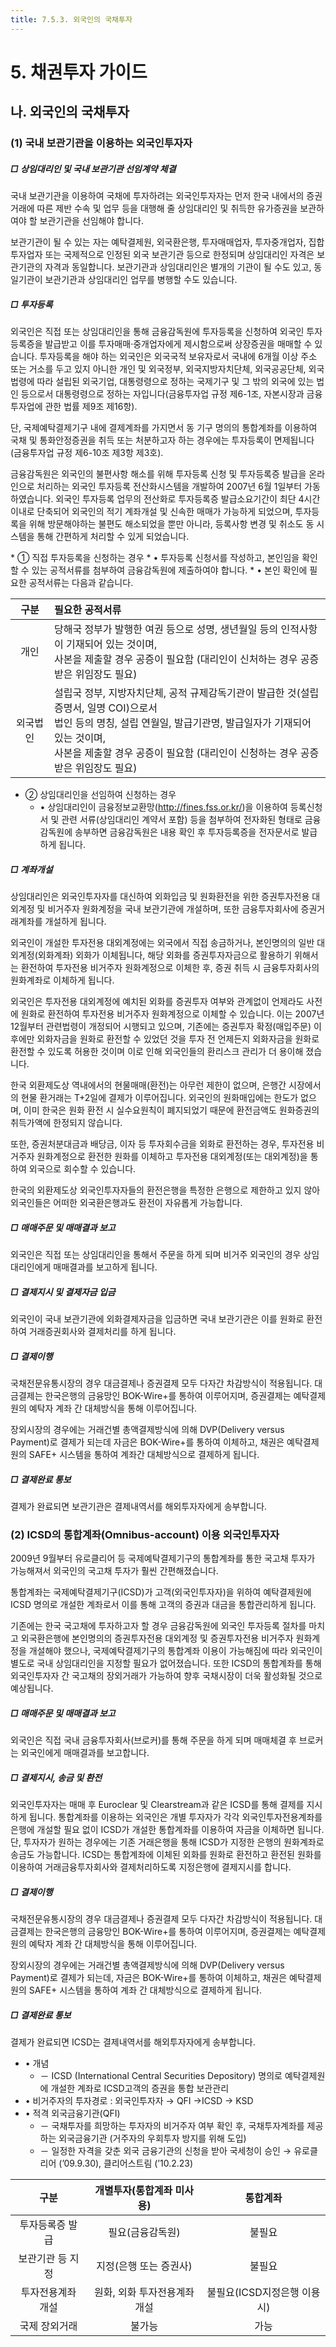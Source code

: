 ```yaml
---
title: 7.5.3. 외국인의 국채투자
---
```

# 5. 채권투자 가이드

## 나. 외국인의 국채투자

### (1) 국내 보관기관을 이용하는 외국인투자자

<GCallout severity="warn" title="외국인투자절차">
<GCenterImg src="/bm/750_3_pic.jpg" width="500"/>
</GCallout>

<GCallout severity="warn" title="국내보관기관 이용 시 외국인투자절차">
<GCenterImg src="/bm/750_4_pic.jpg" caption="외국인투자절차(국내보관기관 이용시)"/>
</GCallout>

##### □ 상임대리인 및 국내 보관기관 선임계약 체결 

국내 보관기관을 이용하여 국채에 투자하려는 외국인투자자는 먼저 한국 내에서의 증권거래에 따른 제반 수속 및 업무 등을 대행해 줄 상임대리인 및 취득한 유가증권을 보관하여야 할 보관기관을 선임해야 합니다. 

보관기관이 될 수 있는 자는 예탁결제원, 외국환은행, 투자매매업자, 투자중개업자, 집합투자업자 또는 국제적으로 인정된 외국 보관기관 등으로 한정되며 상임대리인 자격은 보관기관의 자격과 동일합니다. 보관기관과 상임대리인은 별개의 기관이 될 수도 있고, 동일기관이 보관기관과 상임대리인 업무를 병행할 수도 있습니다. 

##### □ 투자등록 

외국인은 직접 또는 상임대리인을 통해 금융감독원에 투자등록을 신청하여 외국인 투자등록증을 발급받고 이를 투자매매·중개업자에게 제시함으로써 상장증권을 매매할 수 있습니다. 투자등록을 해야 하는 외국인은 외국국적 보유자로서 국내에 6개월 이상 주소 또는 거소를 두고 있지 아니한 개인 및 외국정부, 외국지방자치단체, 외국공공단체, 외국법령에 따라 설립된 외국기업, 대통령령으로 정하는 국제기구 및 그 밖의 외국에 있는 법인 등으로서 대통령령으로 정하는 자입니다(금융투자업 규정 제6-1조, 자본시장과 금융투자업에 관한 법률 제9조 제16항).

단, 국제예탁결제기구 내에 결제계좌를 가지면서 동 기구 명의의 통합계좌를 이용하여 국채 및 통화안정증권을 취득 또는 처분하고자 하는 경우에는 투자등록이 면제됩니다(금융투자업 규정 제6-10조 제3항 제3호).

금융감독원은 외국인의 불편사항 해소를 위해 투자등록 신청 및 투자등록증 발급을 온라인으로 처리하는 외국인 투자등록 전산화시스템을 개발하여 2007년 6월 1일부터 가동하였습니다. 외국인 투자등록 업무의 전산화로 투자등록증 발급소요기간이 최단 4시간 이내로 단축되어 외국인의 적기 계좌개설 및 신속한 매매가 가능하게 되었으며, 투자등록을 위해 방문해야하는 불편도 해소되었을 뿐만 아니라, 등록사항 변경 및 취소도 동 시스템을 통해 간편하게 처리할 수 있게 되었습니다.

<GCallout severity="info" title="외국인 투자등록 절차">
* ① 직접 투자등록을 신청하는 경우 
    * • 투자등록 신청서를 작성하고, 본인임을 확인할 수 있는 공적서류를 첨부하여 금융감독원에 제출하여야 합니다.
    * • 본인 확인에 필요한 공적서류는 다음과 같습니다.

|구분|필요한 공적서류|
|:--:|:-------------|
|개인|당해국 정부가 발행한 여권 등으로 성명, 생년월일 등의 인적사항이 기재되어 있는 것이며,<br/>사본을 제출할 경우 공증이 필요함 (대리인이 신처하는 경우 공증받은 위임장도 필요)|
|외국법인|설립국 정부, 지방자치단체, 공적 규제감독기관이 발급한 것(설립증명서, 일명 COI)으로서<br/>법인 등의 명칭, 설립 연월일, 발급기관명, 발급일자가 기재되어 있는 것이며,<br/>사본을 제출할 경우 공증이 필요함 (대리인이 신청하는 경우 공증 받은 위임장도 필요)|

* ② 상임대리인을 선임하여 신청하는 경우
    * • 상임대리인이 금융정보교환망(http://fines.fss.or.kr/)을 이용하여 등록신청서 및 관련 서류(상임대리인 계약서 포함) 등을 첨부하여 전자화된 형태로 금융감독원에 송부하면 금융감독원은 내용 확인 후 투자등록증을 전자문서로 발급하게 됩니다.
</GCallout>

##### □ 계좌개설 

상임대리인은 외국인투자자를 대신하여 외화입금 및 원화환전을 위한 증권투자전용 대외계정 및 비거주자 원화계정을 국내 보관기관에 개설하며, 또한 금융투자회사에 증권거래계좌를 개설하게 됩니다. 

외국인이 개설한 투자전용 대외계정에는 외국에서 직접 송금하거나, 본인명의의 일반 대외계정(외화계좌) 외화가 이체됩니다, 해당 외화를 증권투자자금으로 활용하기 위해서는 환전하여 투자전용 비거주자 원화계정으로 이체한 후, 증권 취득 시 금융투자회사의 원화계좌로 이체하게 됩니다. 

외국인은 투자전용 대외계정에 예치된 외화를 증권투자 여부와 관계없이 언제라도 사전에 원화로 환전하여 투자전용 비거주자 원화계정으로 이체할 수 있습니다. 이는 2007년 12월부터 관련법령이 개정되어 시행되고 있으며, 기존에는 증권투자 확정(매입주문) 이후에만 외화자금을 원화로 환전할 수 있었던 것을 투자 전 언제든지 외화자금을 원화로 환전할 수 있도록 허용한 것이며 이로 인해 외국인들의 환리스크 관리가 더 용이해 졌습니다. 

한국 외환제도상 역내에서의 현물매매(환전)는 아무런 제한이 없으며, 은행간 시장에서의 현물 환거래는 T+2일에 결제가 이루어집니다. 외국인의 원화매입에는 한도가 없으며, 이미 한국은 원화 환전 시 실수요원칙이 폐지<GTooltipIcon desc="외국인 투자자가 환전할 경우에 한국 내 증권거래 사실의 입증을 요구하였으나, ’07.12월 이후에는 투자 미확정 시에도 환전이 가능하도록 허용함" severity="info"/>되었기 때문에 환전금액도 원화증권의 취득가액에 한정되지 않습니다. 

또한, 증권처분대금과 배당금, 이자 등 투자회수금을 외화로 환전하는 경우, 투자전용 비거주자 원화계정으로 환전한 원화를 이체하고 투자전용 대외계정(또는 대외계정)을 통하여 외국으로 회수할 수 있습니다. 

한국의 외환제도상 외국인투자자들의 환전은행을 특정한 은행으로 제한하고 있지 않아 외국인들은 어떠한 외국환은행과도 환전이 자유롭게 가능합니다. 

##### □ 매매주문 및 매매결과 보고

외국인은 직접 또는 상임대리인을 통해서 주문을 하게 되며 비거주 외국인의 경우 상임대리인에게 매매결과를 보고하게 됩니다. 

##### □ 결제지시 및 결제자금 입금 

외국인이 국내 보관기관에 외화결제자금을 입금하면 국내 보관기관은 이를 원화로 환전하여 거래증권회사와 결제처리를 하게 됩니다. 

##### □ 결제이행 

국채전문유통시장의 경우 대금결제나 증권결제 모두 다자간 차감방식이 적용됩니다. 대금결제는 한국은행의 금융망인 BOK-Wire+를 통하여 이루어지며, 증권결제는 예탁결제원의 예탁자 계좌 간 대체방식을 통해 이루어집니다. 

장외시장의 경우에는 거래건별 총액결제방식에 의해 DVP(Delivery versus Payment)로 결제가 되는데 자금은 BOK-Wire+를 통하여 이체하고, 채권은 예탁결제원의 SAFE+ 시스템을 통하여 계좌간 대체방식으로 결제하게 됩니다. 

##### □ 결제완료 통보 

결제가 완료되면 보관기관은 결제내역서를 해외투자자에게 송부합니다.

### (2) ICSD의 통합계좌(Omnibus-account) 이용 외국인투자자 

2009년 9월부터 유로클리어 등 국제예탁결제기구의 통합계좌를 통한 국고채 투자가 가능해져서 외국인의 국고채 투자가 훨씬 간편해졌습니다.

통합계좌는 국제예탁결제기구(ICSD)가 고객(외국인투자자)을 위하여 예탁결제원에 ICSD 명의로 개설한 계좌로서 이를 통해 고객의 증권과 대금을 통합관리하게 됩니다. 

기존에는 한국 국고채에 투자하고자 할 경우 금융감독원에 외국인 투자등록 절차를 마치고 외국환은행에 본인명의의 증권투자전용 대외계정 및 증권투자전용 비거주자 원화계정을 개설해야 했으나, 국제예탁결제기구의 통합계좌 이용이 가능해짐에 따라 외국인이 별도로 국내 상임대리인을 지정할 필요가 없어졌습니다. 또한 ICSD의 통합계좌를 통해 외국인투자자 간 국고채의 장외거래가 가능하여 향후 국채시장이 더욱 활성화될 것으로 예상됩니다. 

<GCallout severity="warn" title="외국인 투자절차">
<GCenterImg src="/bm/750_6_pic.jpg" width="300"/>
</GCallout>

##### □ 매매주문 및 매매결과 보고

외국인은 직접 국내 금융투자회사(브로커)를 통해 주문을 하게 되며 매매체결 후 브로커는 외국인에게 매매결과를 보고합니다.

##### □ 결제지시, 송금 및 환전

외국인투자자는 매매 후 Euroclear 및 Clearstream과 같은 ICSD를 통해 결제를 지시하게 됩니다. 통합계좌를 이용하는 외국인은 개별 투자자가 각각 외국인투자전용계좌를 은행에 개설할 필요 없이 ICSD가 개설한 통합계좌를 이용하여 자금을 이체하면 됩니다. 단, 투자자가 원하는 경우에는 기존 거래은행을 통해 ICSD가 지정한 은행의 원화계좌로 송금도 가능합니다. ICSD는 통합계좌에 이체된 외화를 원화로 환전하고 환전된 원화를 이용하여 거래금융투자회사와 결제처리하도록 지정은행에 결제지시를 합니다.

<GCallout severity="warn" title="ICSD 통합계좌 이용 시 외국인투자절차">
<GCenterImg src="/bm/750_7_pic.jpg" width="500"/>
</GCallout>

##### □ 결제이행

국채전문유통시장의 경우 대금결제나 증권결제 모두 다자간 차감방식이 적용됩니다. 대금결제는 한국은행의 금융망인 BOK-Wire+를 통하여 이루어지며, 증권결제는 예탁결제원의 예탁자 계좌 간 대체방식을 통해 이루어집니다.

장외시장의 경우에는 거래건별 총액결제방식에 의해 DVP(Delivery versus Payment)로 결제가 되는데, 자금은 BOK-Wire+를 통하여 이체하고, 채권은 예탁결제원의 SAFE+ 시스템을 통하여 계좌 간 대체방식으로 결제하게 됩니다. 

##### □ 결제완료 통보

결제가 완료되면 ICSD는 결제내역서를 해외투자자에게 송부합니다.

<GCallout severity="warn" title="통합계좌를 이용한 외국인 투자">
<GCenterImg src="/bm/750_8_pic.jpg" width="500"/>

* • 개념
    * － ICSD (International Central Securities Depository) 명의로 예탁결제원에 개설한 계좌로 ICSD고객의 증권을 통합 보관관리
* • 비거주자의 투자경로 : 외국인투자자 → QFI →ICSD → KSD
* • 적격 외국금융기관(QFI)
    * － 국채투자를 희망하는 투자자의 비거주자 여부 확인 후, 국채투자계좌를 제공하는 외국금융기관 (거주자의 우회투자 방지를 위해 도입)
    * － 일정한 자격을 갖춘 외국 금융기관의 신청을 받아 국세청이 승인 → 유로클리어 (ʼ09.9.30), 클리어스트림 (ʼ10.2.23)
</GCallout>
 
<GCallout severity="warn" title="외국인의 국고채 등 투자절차 비교">

|구분|개별투자(통합계좌 미사용)|통합계좌|
|:--:|:---------------------:|:------:|
|투자등록증 발급|필요(금융감독원)|불필요|
|보관기관 등 지정|지정(은행 또는 증권사)|불필요|
|투자전용계좌 개설|원화, 외화 투자전용계좌 개설|불필요<GTooltipIcon desc="단, 3rd party 은행에서의 비거주자 자금계정 및 금융투자회사의 증권투자전용계좌 개설은 필요" severity="info"/>(ICSD지정은행 이용 시)|
|국제 장외거래|불가능|가능|

</GCallout>


